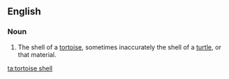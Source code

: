 ==English==

===Noun===
{{en-noun}}

# The shell of a [[tortoise]], sometimes inaccurately the shell of a [[turtle]], or that material.

[[ta:tortoise shell]]